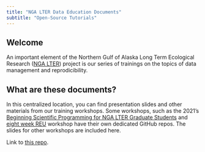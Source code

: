 ```yaml
---
title: "NGA LTER Data Education Documents"
subtitle: "Open-Source Tutorials"
---
```


## Welcome  {#welcome}

An important element of the Northern Gulf of Alaska Long Term Ecological Research ([NGA LTER](https://nga.lternet.edu)) project
is our series of trainings on the topics of data management and reprodicibility.


## What are these documents?

In this centralized location, you can find presentation slides and other materials from our training workshops. Some workshops, such as the 2021's [Beginning Scientific Programming for NGA LTER Graduate Students](https://nga-lter.github.io/2021-01-04-ngalter/) and [eight week REU](https://github.com/nga-lter/nga-reu-2021) workshop have their own dedicated GitHub repos. The slides for other workshops are included here.

Link to [this repo](https://github.com/eldobbins/quarto-nga-docs).


